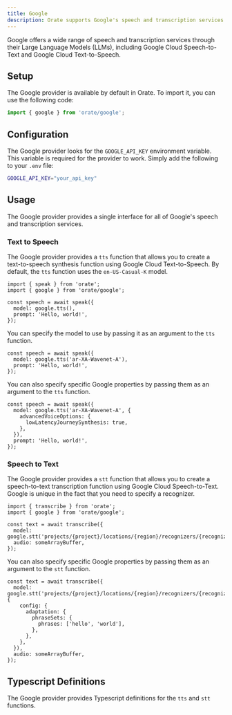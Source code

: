 ```yaml
---
title: Google
description: Orate supports Google's speech and transcription services.
---
```



Google offers a wide range of speech and transcription services through their Large Language Models (LLMs), including Google Cloud Speech-to-Text and Google Cloud Text-to-Speech.

## Setup

The Google provider is available by default in Orate. To import it, you can use the following code:

```ts
import { google } from 'orate/google';
```

## Configuration

The Google provider looks for the `GOOGLE_API_KEY` environment variable. This variable is required for the provider to work. Simply add the following to your `.env` file:

```bash
GOOGLE_API_KEY="your_api_key"
```

## Usage

The Google provider provides a single interface for all of Google's speech and transcription services.

### Text to Speech

The Google provider provides a `tts` function that allows you to create a text-to-speech synthesis function using Google Cloud Text-to-Speech. By default, the `tts` function uses the `en-US-Casual-K` model.

```tsx
import { speak } from 'orate';
import { google } from 'orate/google';

const speech = await speak({
  model: google.tts(),
  prompt: 'Hello, world!',
});
```

You can specify the model to use by passing it as an argument to the `tts` function.

```tsx
const speech = await speak({
  model: google.tts('ar-XA-Wavenet-A'),
  prompt: 'Hello, world!',
});
```

You can also specify specific Google properties by passing them as an argument to the `tts` function.

```tsx
const speech = await speak({
  model: google.tts('ar-XA-Wavenet-A', {
    advancedVoiceOptions: {
      lowLatencyJourneySynthesis: true,
    },
  }),
  prompt: 'Hello, world!',
});
```

### Speech to Text

The Google provider provides a `stt` function that allows you to create a speech-to-text transcription function using Google Cloud Speech-to-Text. Google is unique in the fact that you need to specify a recognizer.

```tsx
import { transcribe } from 'orate';
import { google } from 'orate/google';

const text = await transcribe({
  model: google.stt('projects/{project}/locations/{region}/recognizers/{recognizer}'),
  audio: someArrayBuffer,
});
```

You can also specify specific Google properties by passing them as an argument to the `stt` function.

```tsx
const text = await transcribe({
  model: google.stt('projects/{project}/locations/{region}/recognizers/{recognizer}', {
    config: {
      adaptation: {
        phraseSets: {
          phrases: ['hello', 'world'],
        },
      },
    },
  }),
  audio: someArrayBuffer,
});
```

## Typescript Definitions

The Google provider provides Typescript definitions for the `tts` and `stt` functions.

